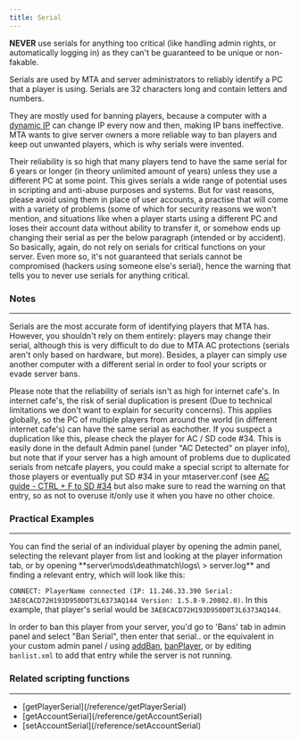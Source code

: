 ```yaml
---
title: Serial
---
```


<NoteBox type='important'>**NEVER** use serials for anything too critical (like handling admin rights, or automatically logging in) as they can't be guaranteed to be unique or non-fakable.</NoteBox>

Serials are used by MTA and server administrators to reliably identify a PC that a player is using. Serials are 32 characters long and contain letters and numbers.

They are mostly used for banning players, because a computer with a [dynamic IP](http://en.wikipedia.org/wiki/Dynamic_IP) can change IP every now and then, making IP bans ineffective. MTA wants to give server owners a more reliable way to ban players and keep out unwanted players, which is why serials were invented.

Their reliability is so high that many players tend to have the same serial for 6 years or longer (in theory unlimited amount of years) unless they use a different PC at some point. This gives serials a wide range of potential uses in scripting and anti-abuse purposes and systems. But for vast reasons, please avoid using them in place of user accounts, a practise that will come with a variety of problems (some of which for security reasons we won't mention, and situations like when a player starts using a different PC and loses their account data without ability to transfer it, or somehow ends up changing their serial as per the below paragraph (intended or by accident). So basically, again, do not rely on serials for critical functions on your server. Even more so, it's not guaranteed that serials cannot be compromised (hackers using someone else's serial), hence the warning that tells you to never use serials for anything critical.

### Notes
<hr/>
Serials are the most accurate form of identifying players that MTA has. However, you shouldn't rely on them entirely: players may change their serial, although this is very difficult to do due to MTA AC protections (serials aren't only based on hardware, but more). Besides, a player can simply use another computer with a different serial in order to fool your scripts or evade server bans.

Please note that the reliability of serials isn't as high for internet cafe's. In internet cafe's, the risk of serial duplication is present (Due to technical limitations we don't want to explain for security concerns).
This applies globally, so the PC of multiple players from around the world (in different internet cafe's) can have the same serial as eachother. If you suspect a duplication like this, please check the player for AC / SD code #34.
This is easily done in the default Admin panel (under "AC Detected" on player info), but note that if your server has a high amount of problems due to duplicated serials from netcafe players, you could make a special script to alternate for those players or eventually put SD #34 in your mtaserver.conf (see [AC guide - CTRL + F to SD #34](https://wiki.multitheftauto.com/wiki/Anti-cheat_guide#.3Cenablesd.3E.3C.2Fenablesd.3E) but also make sure to read the warning on that entry, so as not to overuse it/only use it when you have no other choice.

### Practical Examples
<hr/>
You can find the serial of an individual player by opening the admin panel, selecting the relevant player from list and looking at the player information tab, or by opening **server\mods\deathmatch\logs\ > server.log** and finding a relevant entry, which will look like this:

<code>CONNECT: PlayerName connected (IP: 11.246.33.390 Serial: 3AE8CACD72H193D950D0T3L6373AQ144 Version: 1.5.8-9.20802.0)</code>. In this example, that player's serial would be <code>3AE8CACD72H193D950D0T3L6373AQ144</code>.

In order to ban this player from your server, you'd go to 'Bans' tab in admin panel and select "Ban Serial", then enter that serial.. or the equivalent in your custom admin panel / using [addBan](/reference/addBan), [banPlayer](/reference/banPlayer), or by editing <code>banlist.xml</code> to add that entry while the server is not running.

### Related scripting functions
<hr/>
<ul>
    <li>[getPlayerSerial](/reference/getPlayerSerial)</li>
    <li>[getAccountSerial](/reference/getAccountSerial)</li>
    <li>[setAccountSerial](/reference/setAccountSerial)</li>
</ul>